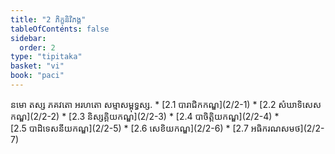 ```yaml
---
title: "2 ភិក្ខុនិវិភង្គ"
tableOfContents: false
sidebar:
  order: 2
type: "tipitaka"
basket: "vi"
book: "paci"
---
```



<DynamicBreadcrumb />

<Paragraph number="2099" type="center" book="paci">
នមោ តស្ស ភគវតោ អរហតោ សម្មាសម្ពុទ្ធស្ស.

</Paragraph>

<TableOfContents book="paci" section="2">
* [2.1 បារាជិកកណ្ឌ](2/2-1)
* [2.2 សំឃាទិសេសកណ្ឌ](2/2-2)
* [2.3 និស្សគ្គិយកណ្ឌ](2/2-3)
* [2.4 បាចិត្តិយកណ្ឌ](2/2-4)
* [2.5 បាដិទេសនីយកណ្ឌ](2/2-5)
* [2.6 សេខិយកណ្ឌ](2/2-6)
* [2.7 អធិករណសមថ](2/2-7)
</TableOfContents>